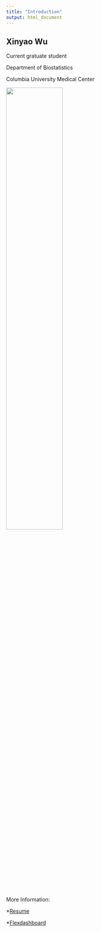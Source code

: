 ```yaml
---
title: "Introduction"
output: html_document
---
```


##  Xinyao Wu
Current gratuate student 

Department of Biostatistics

Columbia University Medical Center



 <img src="image/pd.jpg" style="width:55%">
 
 
More Information:
 
 *[Resume](Resume.html)
 
 *[Flexdashboard](Flexdashboard.html)
 
 